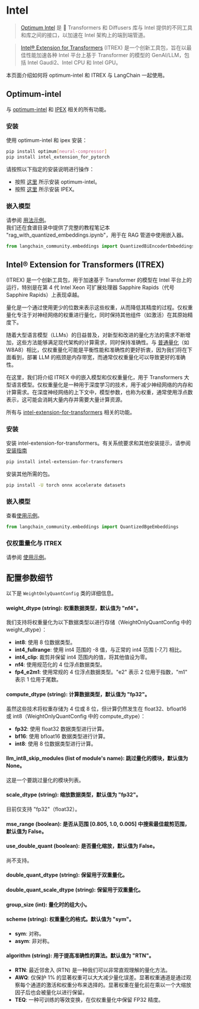 # Intel

>[Optimum Intel](https://github.com/huggingface/optimum-intel?tab=readme-ov-file#optimum-intel) 是 🤗 Transformers 和 Diffusers 库与 Intel 提供的不同工具和库之间的接口，以加速在 Intel 架构上的端到端管道。

>[Intel® Extension for Transformers](https://github.com/intel/intel-extension-for-transformers?tab=readme-ov-file#intel-extension-for-transformers) (ITREX) 是一个创新工具包，旨在以最佳性能加速各种 Intel 平台上基于 Transformer 的模型的 GenAI/LLM，包括 Intel Gaudi2、Intel CPU 和 Intel GPU。

本页面介绍如何将 optimum-intel 和 ITREX 与 LangChain 一起使用。

## Optimum-intel

与 [optimum-intel](https://github.com/huggingface/optimum-intel.git) 和 [IPEX](https://github.com/intel/intel-extension-for-pytorch) 相关的所有功能。

### 安装

使用 optimum-intel 和 ipex 安装：

```bash
pip install optimum[neural-compressor]
pip install intel_extension_for_pytorch
```

请按照以下指定的安装说明进行操作：

* 按照 [这里](https://github.com/huggingface/optimum-intel) 所示安装 optimum-intel。
* 按照 [这里](https://intel.github.io/intel-extension-for-pytorch/index.html#installation?platform=cpu&version=v2.2.0%2Bcpu) 所示安装 IPEX。

### 嵌入模型

请参阅 [用法示例](/docs/integrations/text_embedding/optimum_intel)。  
我们还在食谱目录中提供了完整的教程笔记本 "rag_with_quantized_embeddings.ipynb"，用于在 RAG 管道中使用嵌入器。

```python
from langchain_community.embeddings import QuantizedBiEncoderEmbeddings
```

## Intel® Extension for Transformers (ITREX)
(ITREX) 是一个创新工具包，用于加速基于 Transformer 的模型在 Intel 平台上的运行，特别是在第 4 代 Intel Xeon 可扩展处理器 Sapphire Rapids（代号 Sapphire Rapids）上表现卓越。

量化是一个通过使用更少的位数来表示这些权重，从而降低其精度的过程。仅权重量化专注于对神经网络的权重进行量化，同时保持其他组件（如激活）在其原始精度下。

随着大型语言模型（LLMs）的日益普及，对新型和改进的量化方法的需求不断增加，这些方法能够满足现代架构的计算需求，同时保持准确性。与 [普通量化](https://github.com/intel/intel-extension-for-transformers/blob/main/docs/quantization.md)（如 W8A8）相比，仅权重量化可能是平衡性能和准确性的更好折衷，因为我们将在下面看到，部署 LLM 的瓶颈是内存带宽，而通常仅权重量化可以导致更好的准确性。

在这里，我们将介绍 ITREX 中的嵌入模型和仅权重量化，用于 Transformers 大型语言模型。仅权重量化是一种用于深度学习的技术，用于减少神经网络的内存和计算需求。在深度神经网络的上下文中，模型参数，也称为权重，通常使用浮点数表示，这可能会消耗大量内存并需要大量计算资源。

所有与 [intel-extension-for-transformers](https://github.com/intel/intel-extension-for-transformers) 相关的功能。

### 安装

安装 intel-extension-for-transformers。有关系统要求和其他安装提示，请参阅 [安装指南](https://github.com/intel/intel-extension-for-transformers/blob/main/docs/installation.md)

```bash
pip install intel-extension-for-transformers
```
安装其他所需的包。

```bash
pip install -U torch onnx accelerate datasets
```

### 嵌入模型

查看[使用示例](/docs/integrations/text_embedding/itrex)。

```python
from langchain_community.embeddings import QuantizedBgeEmbeddings
```

### 仅权重量化与 ITREX

请参阅 [使用示例](/docs/integrations/llms/weight_only_quantization)。

## 配置参数细节

以下是 `WeightOnlyQuantConfig` 类的详细信息。

#### weight_dtype (string): 权重数据类型，默认值为 "nf4"。
我们支持将权重量化为以下数据类型以进行存储（WeightOnlyQuantConfig 中的 weight_dtype）：
* **int8**: 使用 8 位数据类型。
* **int4_fullrange**: 使用 int4 范围的 -8 值，与正常的 int4 范围 [-7,7] 相比。
* **int4_clip**: 裁剪并保留 int4 范围内的值，将其他值设为零。
* **nf4**: 使用规范化的 4 位浮点数据类型。
* **fp4_e2m1**: 使用常规的 4 位浮点数据类型。"e2" 表示 2 位用于指数，"m1" 表示 1 位用于尾数。

#### compute_dtype (string): 计算数据类型，默认值为 "fp32"。
虽然这些技术将权重存储为 4 位或 8 位，但计算仍然发生在 float32、bfloat16 或 int8（WeightOnlyQuantConfig 中的 compute_dtype）：
* **fp32**: 使用 float32 数据类型进行计算。
* **bf16**: 使用 bfloat16 数据类型进行计算。
* **int8**: 使用 8 位数据类型进行计算。

#### llm_int8_skip_modules (list of module's name): 跳过量化的模块，默认值为 None。
这是一个要跳过量化的模块列表。

#### scale_dtype (string): 缩放数据类型，默认值为 "fp32"。
目前仅支持 "fp32"（float32）。

#### mse_range (boolean): 是否从范围 [0.805, 1.0, 0.005] 中搜索最佳裁剪范围，默认值为 False。
#### use_double_quant (boolean): 是否量化缩放，默认值为 False。
尚不支持。
#### double_quant_dtype (string): 保留用于双重量化。
#### double_quant_scale_dtype (string): 保留用于双重量化。
#### group_size (int): 量化时的组大小。
#### scheme (string): 权重量化的格式。默认值为 "sym"。
* **sym**: 对称。
* **asym**: 非对称。
#### algorithm (string): 用于提高准确性的算法。默认值为 "RTN"。
* **RTN**: 最近邻舍入 (RTN) 是一种我们可以非常直观理解的量化方法。
* **AWQ**: 仅保护 1% 的显著权重可以大大减少量化误差。显著权重通道是通过观察每个通道的激活和权重分布来选择的。显著权重在量化前在乘以一个大缩放因子后也会被量化以进行保留。
* **TEQ**: 一种可训练的等效变换，在仅权重量化中保留 FP32 精度。
